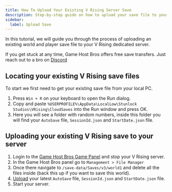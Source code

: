 ```yaml
---
title: How To Upload Your Existing V Rising Server Save
description: Step-by-step guide on how to upload your save file to your V Rising server.
sidebar:
  label: Upload Save
---
```


In this tutorial, we will guide you through the process of uploading an existing world and player save file to your V Rising dedicated server.

If you get stuck at any time, Game Host Bros offers free save transfers. Just reach out to a bro on [Discord](https://discord.gg/FN4XgbAwzr)

## Locating your existing V Rising save files
To start we first need to get your existing save file from your local PC.

1. Press `Win + R` on your keyboard to open the Run dialog.
2. Copy and paste `%USERPROFILE%\AppData\LocalLow\Stunlock Studios\VRising\CloudSaves` into the Run window and press OK.
3. Here you will see a folder with random numbers, inside this folder you will find your `AutoSave` file, `SessionId.json` and `StartDate.json` file.

## Uploading your existing V Rising save to your server

1. Login to the [Game Host Bros Game Panel](https://panel.gamehostbros.com/) and stop your V Rising server.
2. In the Game Host Bros panel go to `Management > File Manager`
3. Once there navigate to `/save-data/Saves/v3/world1` and delete all the files inside (back this up if you want to save this world).
4. [Upload](/getting-started/uploading-files/) your latest `AutoSave` file, `SessionId.json` and `StartDate.json` file.
5. Start your server.


